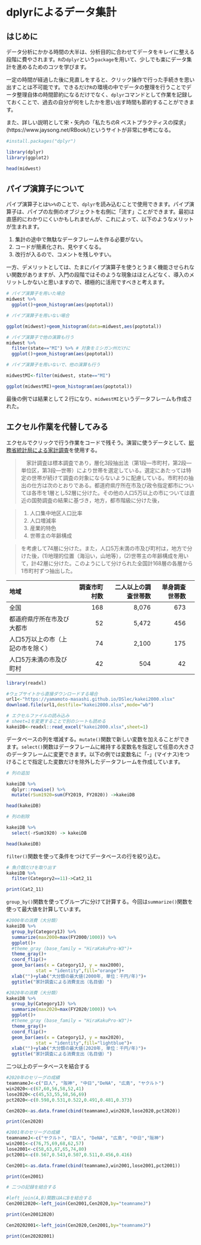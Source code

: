 #  dplyrによるデータ集計

## はじめに

データ分析にかかる時間の大半は、分析目的に合わせてデータをキレイに整える段階に費やされます。`R`の`dplyr`という`package`を用いて、少しでも楽にデータ集計を進めるためのコツを学びます。

一定の時間が経過した後に見直しをすると、クリック操作で行った手続きを思い出すことは不可能です。できるだけ`R`の環境の中でデータの整理を行うことでデータ整理自体の時間節約になるだけでなく、`dplyr`コマンドとして作業を記録しておくことで、過去の自分が何をしたかを思い出す時間も節約することができます。

また、詳しい説明として宋・矢内の「私たちのR ベストプラクティスの探求」(https://www.jaysong.net/RBook/)というサイトが非常に参考になる。

```r

#install.packages("dplyr")

library(dplyr)
library(ggplot2)

head(midwest)

```


## パイプ演算子について

パイプ演算子とは`%>%`のことで、`dplyr`を読み込むことで使用できます。パイプ演算子は、パイプの左側のオブジェクトを右側に「流す」ことができます。最初は直感的にわかりにくいかもしれませんが、これによって、以下のようなメリットが生まれます。

1. 集計の途中で無駄なデータフレームを作る必要がない。
2. コードが簡素化され、見やすくなる。
3. 改行が入るので、コメントを残しやすい。

一方、デメリットとしては、たまにパイプ演算子を使うとうまく機能させられない関数がありますが、入門の段階ではそのような現象はほとんどなく、導入のメリットしかないと思いますので、積極的に活用ですべきと考えます。


```r

# パイプ演算子を用いた場合
midwest %>%
  ggplot()+geom_histogram(aes(poptotal))

# パイプ演算子を用いない場合

ggplot(midwest)+geom_histogram(data=midwest,aes(poptotal))

# パイプ演算子で他の演算も行う
midwest %>%
  filter(state=="MI") %>% # 対象をミシガン州だけに
  ggplot()+geom_histogram(aes(poptotal))

# パイプ演算子を用いないで、他の演算も行う

midwestMI<-filter(midwest, state=="MI")

ggplot(midwestMI)+geom_histogram(aes(poptotal)) 

```


最後の例では結果として２行になり、`midwestMI`というデータフレームも作成された。



## エクセル作業を代替してみる

エクセルでクリックで行う作業をコードで残そう。演習に使うデータとして、[総務省統計局による家計調査](https://www.stat.go.jp/data/kakei/)を使用する。

>　家計調査は標本調査であり，層化3段抽出法（第1段―市町村，第2段―単位区，第3段―世帯）により世帯を選定している。選定にあたっては特定の世帯が続けて調査の対象にならないように配慮している。市町村の抽出の仕方は次のとおりである。都道府県庁所在市及び政令指定都市については各市を1層とし52層に分けた。その他の人口5万以上の市については直近の国勢調査の結果に基づき，地方，都市階級に分けた後，

> 1. 人口集中地区人口比率
> 2. 人口増減率
> 3. 産業的特色
> 4. 世帯主の年齢構成

> を考慮して74層に分けた。また，人口5万未満の市及び町村は，地方で分けた後，(1)地理的位置（海沿い，山地等），(2)世帯主の年齢構成を用いて，計42層に分けた。このようにして分けられた全国計168層の各層から1市町村ずつ抽出した。


| 地域 | 調査市町村数 | 二人以上の調査世帯数 | 単身調査世帯数 |
|:----------|-----:|----------------:|-----:|------:|
|全国 |	168 |	8,076 |	673 |
|都道府県庁所在市及び大都市 |	52 |	5,472 |	456 |
|人口5万以上の市（上記の市を除く）| 	74 |	2,100 |	175 |
|人口5万未満の市及び町村 | 42 |	504 |	42 |


```r

library(readxl)

#ウェブサイトから直接ダウンロードする場合
url1<-"https://yamamoto-masashi.github.io/DSlec/kakei2000.xlsx"
download.file(url1,destfile="kakei2000.xlsx",mode="wb")

# エクセルファイルの読み込み
# sheet=1を変更することで別のシートも読める
kakeiDB<-readxl::read_excel("kakei2000.xlsx",sheet=1)
```

データベースの列を増減する。`mutate()`関数で新しい変数を加えることができます。`select()`関数はデータフレームに維持する変数名を指定して任意の大きさのデータフレームに変更できます。以下の例では変数名に「-」(マイナス)をつけることで指定した変数だけを除外したデータフレームを作成しています。

```r
# 列の追加 

kakeiDB %>%
  dplyr::rowwise() %>%
  mutate(rSum1920=sum(FY2019, FY2020)) ->kakeiDB

head(kakeiDB)

# 列の削除

kakeiDB %>%
  select(-rSum1920) -> kakeiDB

head(kakeiDB)

```


`filter()`関数を使って条件をつけてデータベースの行を絞り込む。


```r

# 魚介類だけを取り出す
kakeiDB %>%
  filter(Category2==11)->Cat2_11

print(Cat2_11)
```


`group_by()`関数を使ってグループに分けて計算する。今回は`summarize()`関数を使って最大値を計算しています。

```r

#2000年の消費（大分類）
kakeiDB %>%
  group_by(Category1J) %>%
  summarize(max2000=max(FY2000/1000)) %>%
  ggplot()+
  #theme_gray (base_family = "HiraKakuPro-W3")+
  theme_gray()+
  coord_flip()+
  geom_bar(aes(x = Category1J, y = max2000),
           stat = "identity",fill="orange")+
  xlab("")+ylab("大分類の最大値(2000年, 単位：千円/年)")+
  ggtitle("家計調査による消費支出（名目値）")

#2020年の消費（大分類）
kakeiDB %>%
  group_by(Category1J) %>%
  summarize(max2020=max(FY2020/1000)) %>%
  ggplot()+
  #theme_gray (base_family = "HiraKakuPro-W3")+
  theme_gray()+
  coord_flip()+
  geom_bar(aes(x = Category1J, y = max2020),
           stat = "identity",fill="lightblue")+
  xlab("")+ylab("大分類の最大値(2020年, 単位：千円/年)")+
  ggtitle("家計調査による消費支出（名目値）")
```


二つ以上のデータベースを結合する

```r

#2020年のセリーグの成績
teamnameJ<-c("巨人", "阪神", "中日","DeNA", "広島", "ヤクルト")
win2020<-c(67,60,56,58,52,41)
lose2020<-c(45,53,55,58,56,69)
pct2020<-c(0.598,0.531,0.522,0.491,0.481,0.373)

Cen2020<-as.data.frame(cbind(teamnameJ,win2020,lose2020,pct2020))

print(Cen2020)

#2001年のセリーグの成績
teamnameJ<-c("ヤクルト", "巨人", "DeNA", "広島", "中日","阪神")
win2001<-c(76,75,69,68,62,57)
lose2001<-c(58,63,67,65,74,80)
pct2001<-c(0.567,0.543,0.507,0.511,0.456,0.416)

Cen2001<-as.data.frame(cbind(teamnameJ,win2001,lose2001,pct2001))

print(Cen2001)

# 二つの記録を結合する

#left_join(A,B)関数はAにBを結合する
Cen20012020<-left_join(Cen2001,Cen2020,by="teamnameJ")

print(Cen20012020)

Cen20202001<-left_join(Cen2020,Cen2001,by="teamnameJ")

print(Cen20202001)

```



